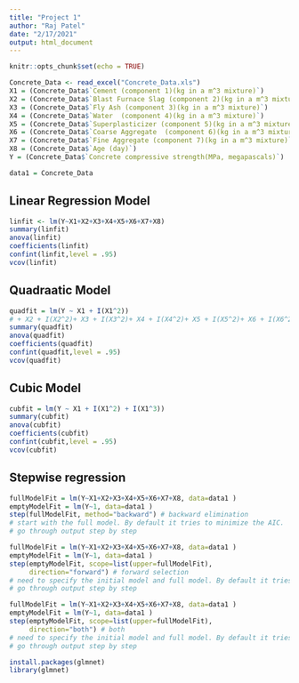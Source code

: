 ```yaml
---
title: "Project 1"
author: "Raj Patel"
date: "2/17/2021"
output: html_document
---
```


```r
knitr::opts_chunk$set(echo = TRUE)

Concrete_Data <- read_excel("Concrete_Data.xls")
X1 = (Concrete_Data$`Cement (component 1)(kg in a m^3 mixture)`)
X2 = (Concrete_Data$`Blast Furnace Slag (component 2)(kg in a m^3 mixture)`)
X3 = (Concrete_Data$`Fly Ash (component 3)(kg in a m^3 mixture)`)
X4 = (Concrete_Data$`Water  (component 4)(kg in a m^3 mixture)`)
X5 = (Concrete_Data$`Superplasticizer (component 5)(kg in a m^3 mixture)`)
X6 = (Concrete_Data$`Coarse Aggregate  (component 6)(kg in a m^3 mixture)`)
X7 = (Concrete_Data$`Fine Aggregate (component 7)(kg in a m^3 mixture)`)
X8 = (Concrete_Data$`Age (day)`)
Y = (Concrete_Data$`Concrete compressive strength(MPa, megapascals)`)

data1 = Concrete_Data

```


## Linear Regression Model
```r
linfit <- lm(Y~X1+X2+X3+X4+X5+X6+X7+X8)
summary(linfit)
anova(linfit)
coefficients(linfit)
confint(linfit,level = .95)
vcov(linfit)
```

## Quadraatic Model
```r
quadfit = lm(Y ~ X1 + I(X1^2))
# + X2 + I(X2^2)+ X3 + I(X3^2)+ X4 + I(X4^2)+ X5 + I(X5^2)+ X6 + I(X6^2)+ X7 + I(X7^2)+ X8 + I(X^2))
summary(quadfit)
anova(quadfit)
coefficients(quadfit)
confint(quadfit,level = .95)
vcov(quadfit)
```

## Cubic Model
```r
cubfit = lm(Y ~ X1 + I(X1^2) + I(X1^3))
summary(cubfit)
anova(cubfit)
coefficients(cubfit)
confint(cubfit,level = .95)
vcov(cubfit) 
```

## Stepwise regression
```r
fullModelFit = lm(Y~X1+X2+X3+X4+X5+X6+X7+X8, data=data1 )    
emptyModelFit = lm(Y~1, data=data1 )    
step(fullModelFit, method="backward") # backward elimination
# start with the full model. By default it tries to minimize the AIC.
# go through output step by step
```

```r
fullModelFit = lm(Y~X1+X2+X3+X4+X5+X6+X7+X8, data=data1 )    
emptyModelFit = lm(Y~1, data=data1 )    
step(emptyModelFit, scope=list(upper=fullModelFit),
     direction="forward") # forward selection
# need to specify the initial model and full model. By default it tries to minimize the AIC.
# go through output step by step
```

```r
fullModelFit = lm(Y~X1+X2+X3+X4+X5+X6+X7+X8, data=data1 )    
emptyModelFit = lm(Y~1, data=data1 )    
step(emptyModelFit, scope=list(upper=fullModelFit),
     direction="both") # both
# need to specify the initial model and full model. By default it tries to minimize the AIC.
# go through output step by step
```

```r
install.packages(glmnet)
library(glmnet)
```

